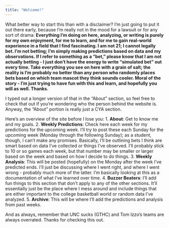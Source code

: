 ```yaml
---
title: "Welcome!"
---
```


What better way to start this than with a disclaimer? I'm just going to put it out there early, because I'm really not in the mood for a lawsuit or for any sort of drama: **Everything I'm doing on here, analyzing, or writing is purely for my own enjoyment, for me to learn, and for me to gain real-world experience in a field that I find fascinating. I am not 21; I cannot legally bet. I'm not betting; I'm simply making predictions based on data and my observations. If I refer to something as a "bet," please know that I am not actually betting - I just don't have the energy to write "simulated bet" out every time. Take everything you see on here with a grain of salt; the reality is I'm probably no better than any person who randomly places bets based on which team mascot they think sounds cooler. Moral of the story - I'm just trying to have fun with this and learn, and hopefully you will as well. Thanks.**

I typed out a longer version of that in the "About" section, so feel free to check that out if you're wondering who the person behind the website is. Anyway, the "About" portion is really just a CYA section. 

Here's an overview of the site before I lose you: 
1. **About**: Get to know me and my goals.
2. **Weekly Predictions**: Check here each week for my predictions for the upcoming week. I'll try to post these each Sunday for the upcoming week (Monday through the following Sunday); as a student, though, I can't make any promises. Basically, I'll be outlining bets I think are smart based on data I've collected or things I've observed. I'll probably stick to 10 or so games each week, but that number may be smaller or larger based on the week and based on how I decide to do things. 
3. **Weekly Analysis**: This will be posted (hopefully) on the Monday after the week I've predicted ends. I'll just be discussing where I went right, and where I went wrong - probably much more of the latter. I'm basically looking at this as a documentation of what I've learned over time. 
4. **Buzzer Beaters**: I'll add fun things to this section that don't apply to any of the other sections. It'll essentially just be the place where I mess around and include things that are either important to the college basketball world or random data I've analyzed. 
5. **Archive**: This will be where I'll add the predictions and analysis from past weeks. 

And as always, remember that UNC sucks (GTHC) and Tom Izzo's teams are always overrated. Thanks for checking this out. 